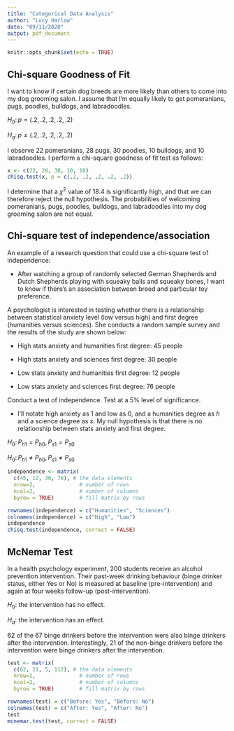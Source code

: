 ```yaml
---
title: "Categorical Data Analysis"
author: "Lucy Harlow"
date: "09/11/2020"
output: pdf_document
---
```


```r
knitr::opts_chunk$set(echo = TRUE)
```



## Chi-square Goodness of Fit

I want to know if certain dog breeds are more likely than others to come into my dog grooming salon. I assume that I’m equally likely to get pomeranians, pugs, poodles, bulldogs, and labradoodles.

$H_0\colon p = (.2, .2, .2, .2, .2)$

$H_a\colon p \neq (.2, .2, .2, .2, .2)$

I observe 22 pomeranians, 28 pugs, 30 poodles, 10 bulldogs, and 10 labradoodles. I perform a chi-square goodness of fit test as follows:

```r
x <- c(22, 28, 30, 10, 10)
chisq.test(x, p = c(.2, .2, .2, .2, .2))

```

I determine that a $\chi^2$ value of 18.4 is significantly high, and that we can therefore reject the null hypothesis. The probabilities of welcoming pomeranians, pugs, poodles, bulldogs, and labradoodles into my dog grooming salon are not equal.

## Chi-square test of independence/association

An example of a research question that could use a chi-square test of independence:

- After watching a group of randomly selected German Shepherds and Dutch Shepherds playing with squeaky balls and squeaky bones, I want to know if there’s an association between breed and particular toy preference.

A psychologist is interested in testing whether there is a relationship between statistical anxiety level (low versus high) and first degree (humanities versus sciences). She conducts a random sample survey and the results of the study are shown below:

- High stats anxiety and humanities first degree:  45 people


- High stats anxiety and sciences first degree: 30 people


- Low stats anxiety and humanities first degree: 12 people


- Low stats anxiety and sciences first degree: 76 people

Conduct a test of independence. Test at a 5% level of significance.

- I'll notate high anxiety as 1 and low as 0, and a humanities degree as $h$ and a science degree as $s$. My null hypothesis is that there is no relationship between stats anxiety and first degree.

$H_0\colon P_{h1} = P_{h0}, P_{s1} = P_{s0}$

$H_0\colon P_{h1} \neq P_{h0}, P_{s1} \neq P_{s0}$

```r
independence <- matrix( 
  c(45, 12, 30, 76), # the data elements 
  nrow=2,              # number of rows 
  ncol=2,              # number of columns 
  byrow = TRUE)        # fill matrix by rows 

rownames(independence) = c("Humanities", "Sciences")
colnames(independence) = c("High", "Low")
independence
chisq.test(independence, correct = FALSE)
```

## McNemar Test

In a health psychology experiment, 200 students receive an alcohol prevention intervention. Their past-week drinking behaviour (binge drinker status, either Yes or No) is measured at baseline (pre-intervention) and again at four weeks follow-up (post-intervention). 

$H_0\colon$ the intervention has no effect.

$H_a\colon$ the intervention has an effect.

62 of the 67 binge drinkers before the intervention were also binge drinkers after the intervention. Interestingly, 21 of the non-binge drinkers before the intervention were binge drinkers after the intervention.


```r
test <- matrix( 
  c(62, 21, 5, 112), # the data elements 
  nrow=2,              # number of rows 
  ncol=2,              # number of columns 
  byrow = TRUE)        # fill matrix by rows 

rownames(test) = c("Before: Yes", "Before: No")
colnames(test) = c("After: Yes", "After: No")
test
mcnemar.test(test, correct = FALSE)
```
